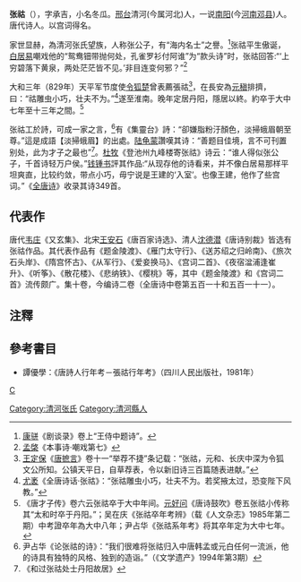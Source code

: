 '''张祜'''（{{bd|约785年||約849年|}}），字承吉，小名冬瓜。[[邢台|邢台]]清河(今属河北)人，一说[[南阳市|南阳]](今[[河南|河南]][[邓县|邓县]])人。唐代诗人。以宫词得名。

家世显赫，為清河张氏望族，人称张公子，有“海内名士”之譽。<ref>[[康骈|康骈]]《剧谈录》卷上“王侍中题诗”。</ref>张祜平生傲诞，[[白居易|白居易]]嘲戏他的“鸳鸯钿带抛何处，孔雀罗衫付阿谁”为“款头诗”时，张祜回答:“‘上穷碧落下黄泉，两处茫茫皆不见。’非目连变何邪？”<ref>[[孟棨|孟棨]]《本事诗·嘲戏第七》</ref>

大和三年（829年）天平军节度使[[令狐楚|令狐楚]]曾表薦張祜<ref>[[王定保|王定保]]《[[唐摭言|唐摭言]]》卷十一“举荐不捷”条记载：“张祜，元和、长庆中深为令狐文公所知。公镇天平日，自草荐表，令以新旧诗三百篇随表进献。”</ref>，在長安為[[元稹|元稹]]排擠，曰：“祜雕虫小巧，壮夫不为。”<ref>[[尤袤|尤袤]]《全唐诗话·张祜》：“张祜雕虫小巧，壮夫不为。若奖掖太过，恐变陛下风教。”</ref>遂至淮南。晚年定居丹阳，隱居以終。約卒于大中七年至十三年之間。<ref>《唐才子传》卷六云张祜卒于大中年间。[[元好问|元好问]]《唐诗鼓吹》卷五张祜小传称其“太和时卒于丹阳。”；吴在庆《张祜卒年考辨》（载《人文杂志》1985年第二期）中考證卒年為大中八年；尹占华《张祜系年考》将其卒年定为大中七年。</ref>

张祜工於詩，可成一家之言，<ref>尹占华《论张祜的诗》：“我们很难将张祜归入中唐韩孟或元白任何一流派，他的诗具有独特的风格、独到的造诣。”（《文学遗产》1994年第3期）</ref>有《集靈台》詩：“卻嫌脂粉汙顏色，淡掃蛾眉朝至尊。”這是成語【淡掃蛾眉】的出處。[[陆龟蒙|陆龟蒙]]讚嘆其诗：“善题目佳境，言不可刊置别处，此为才子之最也”<ref>《和过张祜处士丹阳故居》</ref>。[[杜牧|杜牧]]《登池州九峰楼寄张祜》诗云：“谁人得似张公子，千首诗轻万户侯。”[[钱锺书|钱锺书]]評其作品:“从现存他的诗看来，并不像白居易那样平坦爽直，比较约敛，带点小巧，毋宁说是王建的‘入室’。也像王建，他作了些宫词。”《[[全唐诗|全唐诗]]》收录其诗349首。

==代表作==
唐代[[韦庄|韦庄]]《又玄集》、北宋[[王安石|王安石]]《唐百家诗选》、清人[[沈德潜|沈德潜]]《唐诗别裁》皆选有张祜作品。其代表作品有《题金陵渡》、《雁门太守行》、《送苏绍之归岭南》、《旅次石头岸》、《隋宫怀古》、《从军行》、《爱妾换马》、《宫词二首》、《夜宿湓浦逢崔升》、《听筝》、《散花楼》、《悲纳铁》、《樱桃》等，其中《题金陵渡》和《宫词二首》流传颇广。集十卷，今编诗二卷（全唐诗中卷第五百一十和五百一十一）。

==注釋==
{{reflist|2}}

==參考書目==
* 譚優學：《唐詩人行年考－張祜行年考》（四川人民出版社，1981年）

[[category:唐朝詩人|C]]
[[Category:清河张氏|Category:清河张氏]]
[[Category:清河縣人|Category:清河縣人]]
